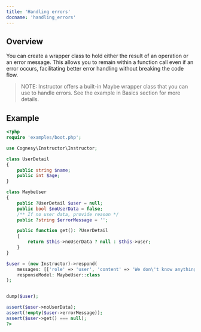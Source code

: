 ```yaml
---
title: 'Handling errors'
docname: 'handling_errors'
---
```


## Overview

You can create a wrapper class to hold either the result of an operation or an error message.
This allows you to remain within a function call even if an error occurs, facilitating
better error handling without breaking the code flow.

> NOTE: Instructor offers a built-in Maybe wrapper class that you can use to handle errors.
> See the example in Basics section for more details.

## Example

```php
<?php
require 'examples/boot.php';

use Cognesy\Instructor\Instructor;

class UserDetail
{
    public string $name;
    public int $age;
}

class MaybeUser
{
    public ?UserDetail $user = null;
    public bool $noUserData = false;
    /** If no user data, provide reason */
    public ?string $errorMessage = '';

    public function get(): ?UserDetail
    {
        return $this->noUserData ? null : $this->user;
    }
}

$user = (new Instructor)->respond(
    messages: [['role' => 'user', 'content' => 'We don\'t know anything about this guy.']],
    responseModel: MaybeUser::class
);


dump($user);

assert($user->noUserData);
assert(!empty($user->errorMessage));
assert($user->get() === null);
?>
```


